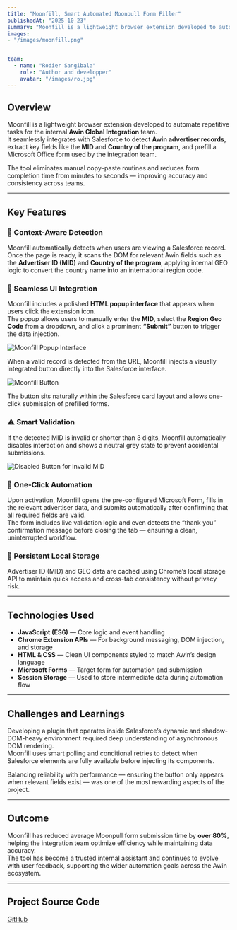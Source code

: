 ```yaml
---
title: "Moonfill, Smart Automated Moonpull Form Filler"
publishedAt: "2025-10-23"
summary: "Moonfill is a lightweight browser extension developed to automate repetitive tasks for the internal **Awin Global Integration** team. It seamlessly integrates with Salesforce to detect **Awin advertiser records**, extract key fields like the **MID** and **Country of the program**, and prefill a Microsoft Office form used by the integration team."
images:
- "/images/moonfill.png"


team:
  - name: "Rodier Sangibala"
    role: "Author and developper"
    avatar: "/images/ro.jpg"
---
```


## Overview

Moonfill is a lightweight browser extension developed to automate repetitive tasks for the internal **Awin Global Integration** team.  
It seamlessly integrates with Salesforce to detect **Awin advertiser records**, extract key fields like the **MID** and **Country of the program**, and prefill a Microsoft Office form used by the integration team.

The tool eliminates manual copy–paste routines and reduces form completion time from minutes to seconds — improving accuracy and consistency across teams.

---

## Key Features

### 🧠 Context-Aware Detection
Moonfill automatically detects when users are viewing a Salesforce record. Once the page is ready, it scans the DOM for relevant Awin fields such as the **Advertiser ID (MID)** and **Country of the program**, applying internal GEO logic to convert the country name into an international region code.

### 🎨 Seamless UI Integration
Moonfill includes a polished **HTML popup interface** that appears when users click the extension icon.  
The popup allows users to manually enter the **MID**, select the **Region Geo Code** from a dropdown, and click a prominent **“Submit”** button to trigger the data injection.

![Moonfill Popup Interface](/images/popup.png)

When a valid record is detected from the URL, Moonfill injects a visually integrated button directly into the Salesforce interface.

![Moonfill Button](/images/button1.png)

The button sits naturally within the Salesforce card layout and allows one-click submission of prefilled forms.

### ⚠️ Smart Validation
If the detected MID is invalid or shorter than 3 digits, Moonfill automatically disables interaction and shows a neutral grey state to prevent accidental submissions.

![Disabled Button for Invalid MID](/images/button2.png)

### 🚀 One-Click Automation
Upon activation, Moonfill opens the pre-configured Microsoft Form, fills in the relevant advertiser data, and submits automatically after confirming that all required fields are valid.  
The form includes live validation logic and even detects the “thank you” confirmation message before closing the tab — ensuring a clean, uninterrupted workflow.

### 💾 Persistent Local Storage
Advertiser ID (MID) and GEO data are cached using Chrome’s local storage API to maintain quick access and cross-tab consistency without privacy risk.

---

## Technologies Used

- **JavaScript (ES6)** — Core logic and event handling  
- **Chrome Extension APIs** — For background messaging, DOM injection, and storage  
- **HTML & CSS** — Clean UI components styled to match Awin’s design language  
- **Microsoft Forms** — Target form for automation and submission  
- **Session Storage** — Used to store intermediate data during automation flow  

---

## Challenges and Learnings

Developing a plugin that operates inside Salesforce’s dynamic and shadow-DOM-heavy environment required deep understanding of asynchronous DOM rendering.  
Moonfill uses smart polling and conditional retries to detect when Salesforce elements are fully available before injecting its components.

Balancing reliability with performance — ensuring the button only appears when relevant fields exist — was one of the most rewarding aspects of the project.

---

## Outcome

Moonfill has reduced average Moonpull form submission time by **over 80%**, helping the integration team optimize efficiency while maintaining data accuracy.  
The tool has become a trusted internal assistant and continues to evolve with user feedback, supporting the wider automation goals across the Awin ecosystem.

---

## Project Source Code

[GitHub](https://github.com/OptimusRodier/moonfill)
